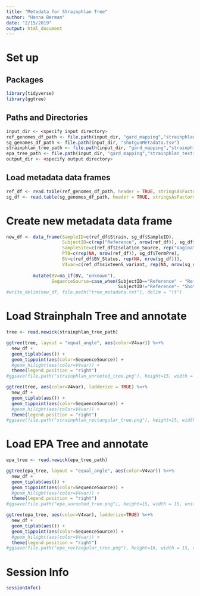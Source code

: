 ```yaml
---
title: "Metadata for Strainphlan Tree"
author: "Hanna Berman"
date: "2/15/2019"
output: html_document
---
```


# Set up
## Packages
```r
library(tidyverse)
library(ggtree)
```

## Paths and Directories
```r
input_dir <- <specify input directory>
ref_genomes_df_path <- file.path(input_dir, "gard_mapping","strainphlan_testing", "GardnerellaMetadata.csv")
sg_genomes_df_path <- file.path(input_dir, "shotgunMetadata.tsv")
strainphlan_tree_path <- file.path(input_dir, "gard_mapping","strainphlan_testing", "strainphlan_out", "RAxML_bestTree.g__Gardnerella.tree")
epa_tree_path <- file.path(input_dir, "gard_mapping","strainphlan_testing", "epa", "RAxML_labelledTree.20190217_strainphaln_epaTree.tree")
output_dir <- <specify output directory>
```

## Load metadata data frames
```r
ref_df <- read.table(ref_genomes_df_path, header = TRUE, stringsAsFactors = FALSE, sep = ",") #reference WGS sequences
sg_df <- read.table(sg_genomes_df_path, header = TRUE, stringsAsFactors = FALSE, sep = "\t") #metagenome sequences
```

# Create new metadata data frame
```r
new_df <- data_frame(SampleID=c(ref_df$Strain, sg_df$SampleID),
                     SubjectID=c(rep("Reference", nrow(ref_df)), sg_df$SubjectID),
                     SampleSite=c(ref_df$Isolation_Source, rep("Vagina", nrow(sg_df))),
                     PTB=c(rep(NA, nrow(ref_df)), sg_df$TermPre),
                     BV=c(ref_df$BV_Status, rep(NA, nrow(sg_df))),
                     V4var=c(ref_df$sixteenS_variant, rep(NA, nrow(sg_df)))) %>%
                                    
          mutate(BV=na_if(BV, "unknown"),
                 SequenceSource=case_when(SubjectID=="Reference" ~ "Reference",
                                          SubjectID!="Reference"~ "Shotgun"))
#write_delim(new_df, file.path("tree_metadata.txt"), delim = "\t")
```

# Load Strainphaln Tree and annotate
```r
tree <- read.newick(strainphlan_tree_path)

ggtree(tree, layout = "equal_angle", aes(color=V4var)) %<+% 
  new_df + 
  geom_tiplab(aes()) +
  geom_tippoint(aes(color=SequenceSource)) +
  #geom_hilight(aes(color=V4var)) +
  theme(legend.position = "right") 
#ggsave(file.path("strainphlan_unrooted_tree.png"), height=15, width = 15, units="in")

ggtree(tree, aes(color=V4var), ladderize = TRUE) %<+% 
  new_df + 
  geom_tiplab(aes()) +
  geom_tippoint(aes(color=SequenceSource)) +
  #geom_hilight(aes(color=V4var)) +
  theme(legend.position = "right") 
#ggsave(file.path("strainphlan_rectangular_tree.png"), height=15, width = 15, units="in")
```

# Load EPA Tree and annotate
```r
epa_tree <- read.newick(epa_tree_path)

ggtree(epa_tree, layout = "equal_angle", aes(color=V4var)) %<+% 
  new_df + 
  geom_tiplab(aes()) +
  geom_tippoint(aes(color=SequenceSource)) +
  #geom_hilight(aes(color=V4var)) +
  theme(legend.position = "right") 
#ggsave(file.path("epa_unrooted_tree.png"), height=15, width = 15, units="in")

ggtree(epa_tree, aes(color=V4var), ladderize=TRUE) %<+% 
  new_df + 
  geom_tiplab(aes()) +
  geom_tippoint(aes(color=SequenceSource)) +
  #geom_hilight(aes(color=V4var)) +
  theme(legend.position = "right") 
#ggsave(file.path("epa_rectangular_tree.png"), height=16, width = 15, units="in")
```


# Session Info
```r
sessionInfo()
```